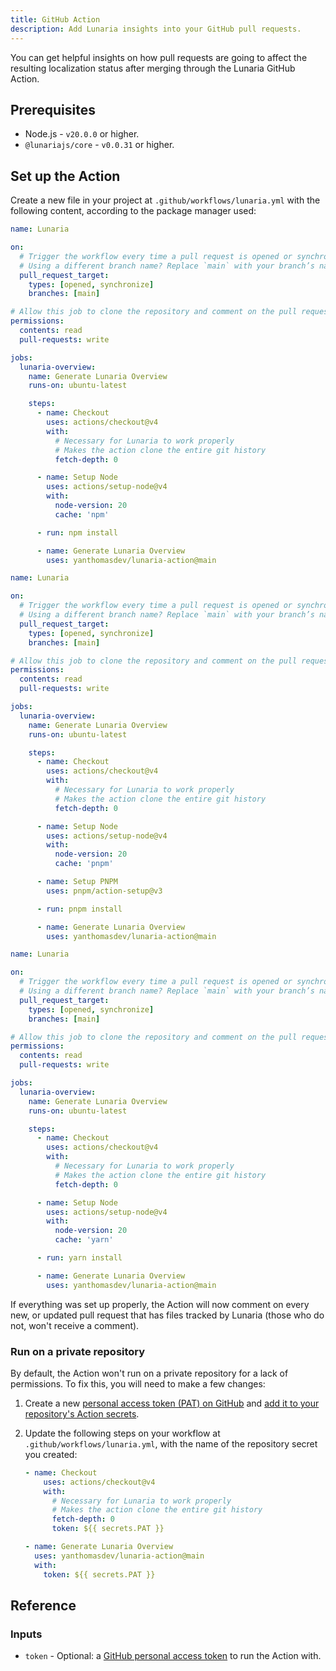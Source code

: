 ```yaml
---
title: GitHub Action
description: Add Lunaria insights into your GitHub pull requests.
---
```



You can get helpful insights on how pull requests are going to affect the resulting localization status after merging through the Lunaria GitHub Action.

## Prerequisites

- Node.js - `v20.0.0` or higher.
- `@lunariajs/core` - `v0.0.31` or higher.

## Set up the Action

Create a new file in your project at `.github/workflows/lunaria.yml` with the following content, according to the package manager used:

<Tabs>
<TabItem label="npm">

```yml
name: Lunaria

on:
  # Trigger the workflow every time a pull request is opened or synchronized at the target `main` branch
  # Using a different branch name? Replace `main` with your branch’s name
  pull_request_target:
    types: [opened, synchronize]
    branches: [main]

# Allow this job to clone the repository and comment on the pull request
permissions:
  contents: read
  pull-requests: write

jobs:
  lunaria-overview:
    name: Generate Lunaria Overview
    runs-on: ubuntu-latest

    steps:
      - name: Checkout
        uses: actions/checkout@v4
        with:
          # Necessary for Lunaria to work properly
          # Makes the action clone the entire git history
          fetch-depth: 0

      - name: Setup Node
        uses: actions/setup-node@v4
        with:
          node-version: 20
          cache: 'npm'

      - run: npm install

      - name: Generate Lunaria Overview
        uses: yanthomasdev/lunaria-action@main
```

</TabItem>
<TabItem label="pnpm">

```yml
name: Lunaria

on:
  # Trigger the workflow every time a pull request is opened or synchronized at the target `main` branch
  # Using a different branch name? Replace `main` with your branch’s name
  pull_request_target:
    types: [opened, synchronize]
    branches: [main]

# Allow this job to clone the repository and comment on the pull request
permissions:
  contents: read
  pull-requests: write

jobs:
  lunaria-overview:
    name: Generate Lunaria Overview
    runs-on: ubuntu-latest

    steps:
      - name: Checkout
        uses: actions/checkout@v4
        with:
          # Necessary for Lunaria to work properly
          # Makes the action clone the entire git history
          fetch-depth: 0

      - name: Setup Node
        uses: actions/setup-node@v4
        with:
          node-version: 20
          cache: 'pnpm'

      - name: Setup PNPM
        uses: pnpm/action-setup@v3

      - run: pnpm install

      - name: Generate Lunaria Overview
        uses: yanthomasdev/lunaria-action@main
```

</TabItem>
<TabItem label="Yarn">

```yml
name: Lunaria

on:
  # Trigger the workflow every time a pull request is opened or synchronized at the target `main` branch
  # Using a different branch name? Replace `main` with your branch’s name
  pull_request_target:
    types: [opened, synchronize]
    branches: [main]

# Allow this job to clone the repository and comment on the pull request
permissions:
  contents: read
  pull-requests: write

jobs:
  lunaria-overview:
    name: Generate Lunaria Overview
    runs-on: ubuntu-latest

    steps:
      - name: Checkout
        uses: actions/checkout@v4
        with:
          # Necessary for Lunaria to work properly
          # Makes the action clone the entire git history
          fetch-depth: 0

      - name: Setup Node
        uses: actions/setup-node@v4
        with:
          node-version: 20
          cache: 'yarn'

      - run: yarn install

      - name: Generate Lunaria Overview
        uses: yanthomasdev/lunaria-action@main
```

</TabItem>
</Tabs>

If everything was set up properly, the Action will now comment on every new, or updated pull request that has files tracked by Lunaria (those who do not, won't receive a comment).

### Run on a private repository

By default, the Action won't run on a private repository for a lack of permissions. To fix this, you will need to make a few changes:

1. Create a new [personal access token (PAT) on GitHub](https://docs.github.com/en/authentication/keeping-your-account-and-data-secure/managing-your-personal-access-tokens#creating-a-personal-access-token-classic) and [add it to your repository's Action secrets](https://docs.github.com/en/actions/security-guides/using-secrets-in-github-actions#creating-secrets-for-a-repository).

2. Update the following steps on your workflow at `.github/workflows/lunaria.yml`, with the name of the repository secret you created:

   ```yml ins={7}
   - name: Checkout
       uses: actions/checkout@v4
       with:
         # Necessary for Lunaria to work properly
         # Makes the action clone the entire git history
         fetch-depth: 0
         token: ${{ secrets.PAT }}
   ```

   ```yml ins={4}
   - name: Generate Lunaria Overview
     uses: yanthomasdev/lunaria-action@main
     with:
       token: ${{ secrets.PAT }}
   ```

## Reference

### Inputs

- `token` - Optional: a [GitHub personal access token](https://docs.github.com/en/authentication/keeping-your-account-and-data-secure/managing-your-personal-access-tokens#about-personal-access-tokens) to run the Action with.
